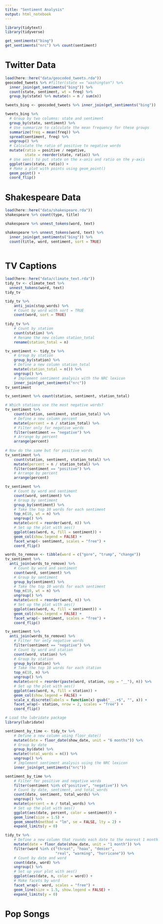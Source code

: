 ```yaml
---
title: "Sentiment Analysis"
output: html_notebook
---
```




```r
library(tidytext)
library(tidyverse)
```

```r
get_sentiments("bing")
get_sentiments("nrc") %>% count(sentiment)
```

# Twitter Data

```r
load(here::here("data/geocoded_tweets.rda"))
geocoded_tweets %>% #filter(state == "washington") %>% 
  inner_join(get_sentiments("bing")) %>% 
  count(state, sentiment, wt = freq) %>% 
  group_by(state) %>% mutate(n = n / sum(n))
```

```r
tweets_bing <- geocoded_tweets %>% inner_join(get_sentiments("bing"))

tweets_bing %>% 
  # Group by two columns: state and sentiment
  group_by(state, sentiment) %>%
  # Use summarize to calculate the mean frequency for these groups
  summarize(freq = mean(freq)) %>%
  spread(sentiment, freq) %>%
  ungroup() %>%
  # Calculate the ratio of positive to negative words
  mutate(ratio = positive / negative,
         state = reorder(state, ratio)) %>%
  # Use aes() to put state on the x-axis and ratio on the y-axis
  ggplot(aes(state, ratio)) +
  # Make a plot with points using geom_point()
  geom_point() +
  coord_flip()
```

# Shakespeare Data

```r
load(here::here("data/shakespeare.rda"))
shakespeare %>% count(type, title)
```

```r
shakespeare %>% unnest_tokens(word, text)
```
```r
shakespeare %>% unnest_tokens(word, text) %>% 
  inner_join(get_sentiments("bing")) %>% 
  count(title, word, sentiment, sort = TRUE)
  
```

# TV Captions

```r
load(here::here("data/climate_text.rda"))
tidy_tv <- climate_text %>% 
  unnest_tokens(word, text)
tidy_tv
```


```r
tidy_tv %>% 
    anti_join(stop_words) %>%
    # Count by word with sort = TRUE
    count(word, sort = TRUE)
    
tidy_tv %>%
    # Count by station
    count(station) %>%
    # Rename the new column station_total
    rename(station_total = n)
```


```r
tv_sentiment <- tidy_tv %>% 
    # Group by station
    group_by(station) %>% 
    # Define a new column station_total
    mutate(station_total = n()) %>%
    ungroup() %>%
    # Implement sentiment analysis with the NRC lexicon
    inner_join(get_sentiments("nrc"))
tv_sentiment
```
```r
tv_sentiment %>% count(station, sentiment, station_total)
```

```r
# Which stations use the most negative words?
tv_sentiment %>% 
    count(station, sentiment, station_total) %>%
    # Define a new column percent
    mutate(percent = n / station_total) %>%
    # Filter only for negative words
    filter(sentiment == "negative") %>%
    # Arrange by percent
    arrange(percent)
    
# Now do the same but for positive words
tv_sentiment %>% 
    count(station, sentiment, station_total) %>%
    mutate(percent = n / station_total) %>%
    filter(sentiment == "positive") %>%
    # Arrange by percent
    arrange(percent)
```

```r
tv_sentiment %>%
    # Count by word and sentiment
    count(word, sentiment) %>%
    # Group by sentiment
    group_by(sentiment) %>%
    # Take the top 10 words for each sentiment
    top_n(10, wt = n) %>%
    ungroup() %>%
    mutate(word = reorder(word, n)) %>%
    # Set up the plot with aes()
    ggplot(aes(word, n, fill = sentiment)) +
    geom_col(show.legend = FALSE) +
    facet_wrap(~ sentiment, scales = "free") +
    coord_flip()
```
```r
words_to_remove <- tibble(word = c("gore", "trump", "change"))
tv_sentiment %>%
  anti_join(words_to_remove) %>% 
    # Count by word and sentiment
    count(word, sentiment) %>%
    # Group by sentiment
    group_by(sentiment) %>%
    # Take the top 10 words for each sentiment
    top_n(10, wt = n) %>%
    ungroup() %>%
    mutate(word = reorder(word, n)) %>%
    # Set up the plot with aes()
    ggplot(aes(word, n, fill = sentiment)) +
    geom_col(show.legend = FALSE) +
    facet_wrap(~ sentiment, scales = "free") +
    coord_flip()
```

```r
tv_sentiment %>%
  anti_join(words_to_remove) %>% 
    # Filter for only negative words
    filter(sentiment == "negative") %>%
    # Count by word and station
    count(word, station) %>%
    # Group by station
    group_by(station) %>%
    # Take the top 10 words for each station
    top_n(10, n) %>%
    ungroup() %>%
    mutate(word = reorder(paste(word, station, sep = "__"), n)) %>%
    # Set up the plot with aes()
    ggplot(aes(word, n, fill = station)) +
    geom_col(show.legend = FALSE) +
    scale_x_discrete(labels = function(x) gsub("__.+$", "", x)) +
    facet_wrap(~ station, nrow = 2, scales = "free") +
    coord_flip()
```

```r
# Load the lubridate package
library(lubridate)

sentiment_by_time <- tidy_tv %>%
    # Define a new column using floor_date()
    mutate(date = floor_date(show_date, unit = "6 months")) %>%
    # Group by date
    group_by(date) %>%
    mutate(total_words = n()) %>%
    ungroup() %>%
    # Implement sentiment analysis using the NRC lexicon
    inner_join(get_sentiments("nrc"))

sentiment_by_time %>%
    # Filter for positive and negative words
    filter(sentiment %in% c("positive", "negative")) %>%
    # Count by date, sentiment, and total_words
    count(date, sentiment, total_words) %>%
    ungroup() %>%
    mutate(percent = n / total_words) %>%
    # Set up the plot with aes()
    ggplot(aes(date, percent, color = sentiment)) +
    geom_line(size = 1.5) +
    geom_smooth(method = "lm", se = FALSE, lty = 2) +
    expand_limits(y = 0)
```

```r
tidy_tv %>%
    # Define a new column that rounds each date to the nearest 1 month
    mutate(date = floor_date(show_date, unit = "1 month")) %>%
    filter(word %in% c("threat", "hoax", "denier",
                       "real", "warming", "hurricane")) %>%
    # Count by date and word
    count(date, word) %>%
    ungroup() %>%
    # Set up your plot with aes()
    ggplot(aes(date, n, color = word)) +
    # Make facets by word
    facet_wrap(~ word, scales = "free") +
    geom_line(size = 1.5, show.legend = FALSE) +
    expand_limits(y = 0)
```

# Pop Songs




